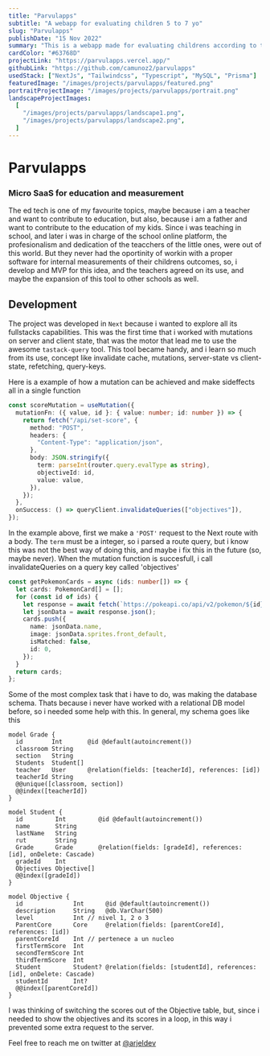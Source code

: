 ```yaml
---
title: "Parvulapps"
subtitle: "A webapp for evaluating children 5 to 7 yo"
slug: "Parvulapps"
publishDate: "15 Nov 2022"
summary: "This is a webapp made for evaluating childrens according to the chilean curriculum, but it can be extensible to other countries as well, because the learning material is almost universal at least in the occidental educational system. "
cardColor: "#63768D"
projectLink: "https://parvulapps.vercel.app/"
githubLink: "https://github.com/camunoz2/parvulapps"
usedStack: ["NextJs", "Tailwindcss", "Typescript", "MySQL", "Prisma"]
featuredImage: "/images/projects/parvulapps/featured.png"
portraitProjectImage: "/images/projects/parvulapps/portrait.png"
landscapeProjectImages:
  [
    "/images/projects/parvulapps/landscape1.png",
    "/images/projects/parvulapps/landscape2.png",
  ]
---
```


# Parvulapps

### Micro SaaS for education and measurement

The ed tech is one of my favourite topics, maybe because i am a teacher and want to contribute to education, but also, because i am a father and want to contribute to the education of my kids. Since i was teaching in school, and later i was in charge of the school online platform, the profesionalism and dedication of the teacchers of the little ones, were out of this world. But they never had the oportinity of workin with a proper software for internal measurements of their childrens outcomes, so, i develop and MVP for this idea, and the teachers agreed on its use, and maybe the expansion of this tool to other schools as well.

## Development

The project was developed in `Next` because i wanted to explore all its fullstacks capabilities. This was the first time that i worked with mutations on server and client state, that was the motor that lead me to use the awesome `tastack-query` tool. This tool became handy, and i learn so much from its use, concept like invalidate cache, mutations, server-state vs client-state, refetching, query-keys.

Here is a example of how a mutation can be achieved and make sideffects all in a single function

```ts
const scoreMutation = useMutation({
  mutationFn: ({ value, id }: { value: number; id: number }) => {
    return fetch("/api/set-score", {
      method: "POST",
      headers: {
        "Content-Type": "application/json",
      },
      body: JSON.stringify({
        term: parseInt(router.query.evalType as string),
        objectiveId: id,
        value: value,
      }),
    });
  },
  onSuccess: () => queryClient.invalidateQueries(["objectives"]),
});
```

In the example above, first we make a `'POST'` request to the Next route with a body. The `term` must be a integer, so i parsed a route query, but i know this was not the best way of doing this, and maybe i fix this in the future (so, maybe never). When the mutation function is succesfull, i call invalidateQueries on a query key called 'objectives'

```ts
const getPokemonCards = async (ids: number[]) => {
  let cards: PokemonCard[] = [];
  for (const id of ids) {
    let response = await fetch(`https://pokeapi.co/api/v2/pokemon/${id}`);
    let jsonData = await response.json();
    cards.push({
      name: jsonData.name,
      image: jsonData.sprites.front_default,
      isMatched: false,
      id: 0,
    });
  }
  return cards;
};
```

Some of the most complex task that i have to do, was making the database schema. Thats because i never have worked with a relational DB model before, so i needed some help with this. In general, my schema goes like this

```prisma
model Grade {
  id        Int       @id @default(autoincrement())
  classroom String
  section   String
  Students  Student[]
  teacher   User      @relation(fields: [teacherId], references: [id])
  teacherId String
  @@unique([classroom, section])
  @@index([teacherId])
}

model Student {
  id         Int         @id @default(autoincrement())
  name       String
  lastName   String
  rut        String
  Grade      Grade       @relation(fields: [gradeId], references: [id], onDelete: Cascade)
  gradeId    Int
  Objectives Objective[]
  @@index([gradeId])
}

model Objective {
  id              Int      @id @default(autoincrement())
  description     String   @db.VarChar(500)
  level           Int // nivel 1, 2 o 3
  ParentCore      Core     @relation(fields: [parentCoreId], references: [id])
  parentCoreId    Int // pertenece a un nucleo
  firstTermScore  Int
  secondTermScore Int
  thirdTermScore  Int
  Student         Student? @relation(fields: [studentId], references: [id], onDelete: Cascade)
  studentId       Int?
  @@index([parentCoreId])
}

```

I was thinking of switching the scores out of the Objective table, but, since i needed to show the objectives and its scores in a loop, in this way i prevented some extra request to the server.

Feel free to reach me on twitter at [@arjeldev](https://twitter.com/arjeldev)
